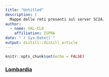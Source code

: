```yaml
---
title: "Untitled"
description: |
  Mappe delle reti presenti sul server SCIA.
author:
  - name: VAL-CLO 
    affiliation: ISPRA
date: "`r Sys.Date()`"
output: distill::distill_article
---
```


```r
knitr::opts_chunk$set(echo = FALSE)
```

### [Lombardia](./mappa_lombardia.html) 







